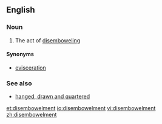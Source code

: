 ==English==

===Noun===
{{en-noun}}

# The act of [[disembowel]]ing

====Synonyms====
* [[evisceration]]

===See also===
* [[hanged, drawn and quartered]]

[[et:disembowelment]]
[[io:disembowelment]]
[[vi:disembowelment]]
[[zh:disembowelment]]